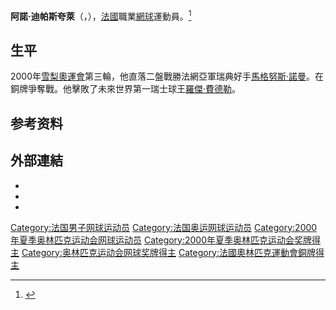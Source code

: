 {{noteTA
|G1=Tennis
|1=zh-hans:澳大利亚;zh-hk:澳洲;zh-tw:澳洲;
|2=zh-hans:温布尔登;zh-hk:溫布頓;zh-tw:溫布頓;
|3=zh-hans:戴维斯杯;zh-hk:台維斯盃;zh-tw:台維斯盃;
|4=zh-hans:桑普拉斯;zh-hk:森柏斯;zh-tw:山普拉斯;
|5=zh-hans:红土;zh-hk:泥地;zh-tw:紅土;
|6=zh-hans:澳大利亚;zh-hk:澳洲;zh-tw:澳洲;
|7=zh-hans:四份之一决赛;zh-hk:八強;zh-tw:八強;
|8=zh-hans:半决赛;zh-hk:準決賽;zh-tw:四強;
}}
{{Infobox 网球
|姓名=Arnaud di Pasquale
|照片= 
|image = DiPasqualeJO2012.JPG
|国籍={{FRA}}
|生年=1979年
|生日=2月11日
|出生地={{SWE}}[[菲利普斯塔德|菲利普斯塔德]]
|居住地=[[摩洛哥|摩洛哥]][[達爾貝達|達爾貝達]]
|身高=185
|体重=80
|持拍手=
|反拍=
|转职业年=1998
|球拍=
|球衣=
|球鞋=
|单打最高排名=39 (2000年4月17日)
|双打最高排名=320 (2001年4月23日)
|现单打排名=
|现双打排名=
|单打冠军头衔=1
|双打冠军头衔=0
|职业战绩=
|奖金=$1,162,796[[美元|美元]]
|澳网最好成绩=第一輪（1999、2001、2003）
|法网最好成绩=第四輪（1999、2002）
|温网最好成绩=第二輪（2000）
|美网最好成绩=第二輪（1998、2000）
|大满贯个数=
|奥运会最好成绩=銅牌（2000）
}}
'''阿諾·迪帕斯夸萊'''（{{lang-fr|Arnaud Di Pasquale}}，{{bd|1979年|2月11日|||Di Pasquale}}），[[法國|法國]]職業[[網球|網球]]運動員。<ref>{{Cite web|title=Arnaud DI PASQUALE|url=https://olympics.com/zh/athletes/arnaud-di-pasquale|accessdate=2021-09-22|work=International Olympic Committee}}</ref>

== 生平 ==
2000年[[雪梨奧運會|雪梨奧運會]]第三輪，他直落二盤戰勝法網亞軍瑞典好手[[馬格努斯·諾曼|馬格努斯·諾曼]]。在銅牌爭奪戰。他擊敗了未來世界第一瑞士球王[[羅傑·費德勒|羅傑·費德勒]]。

== 参考资料 ==
{{reflist}}

== 外部連結 ==
* {{ATP|D357}}
* {{ITF Profile|id=10017186}}
* {{DavisCupplayerlink|10017186}}

{{MedalTop}}
{{MedalCountry|{{FRA}}}}
{{MedalSport|男子[[網球|網球]]}}
{{MedalBronze|[[2000年夏季奧林匹克運動會|2000年雪梨]]|[[2000年夏季奧林匹克運動會網球比賽|單打]]}}
{{MedalBottom}}

{{Authority control}}
{{DEFAULTSORT:Di Pasquale, Arnaud}}
[[Category:法国男子网球运动员|Category:法国男子网球运动员]]
[[Category:法国奥运网球运动员|Category:法国奥运网球运动员]]
[[Category:2000年夏季奥林匹克运动会网球运动员|Category:2000年夏季奥林匹克运动会网球运动员]]
[[Category:2000年夏季奥林匹克运动会奖牌得主|Category:2000年夏季奥林匹克运动会奖牌得主]]
[[Category:奥林匹克运动会网球奖牌得主|Category:奥林匹克运动会网球奖牌得主]]
[[Category:法國奧林匹克運動會銅牌得主|Category:法國奧林匹克運動會銅牌得主]]


{{France-sport-bio-stub}}
{{Tennis-bio-stub}}